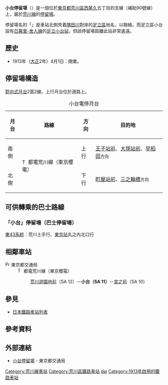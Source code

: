 {{NoteTA|1 = zh:小台站; zh-cn:小台站; zh-tw:小台車站; zh-hk:小台站; }}
{{日本車站資訊
|公司色       = #009f40
|文字色     = 
|站名       = 小台停留場
|圖片       = Toden-SA11-Odai-station-platform-20210102-150838.jpg
|pxl        = 
|圖片說明   = 早稻田方向月台(2021年1月2日)
|日文原名   = 小台
|平假名   = おだい
|羅馬拼音   = Odai
|副站名    = 
|電報略號   = 
|所在地     = {{JPN}}[[東京都|東京都]][[荒川區|荒川區]][[西尾久|西尾久]]五丁目
|車站構造     = [[地面車站|地面車站]]
|月台配置     = 2面2線
|啟用年月日 = 1913年（[[大正|大正]]2年）4月1日
|廢站年月日 = 
|乘客人數   = 
|上下車人次   = 
|統計年度   = 
|轉車       = 
|備註       = 
|adjacent = {{Adjacent stations|system=東京都電車|line=SA|left=宮之前|right=荒川遊園地前|note-left=SA 10<br />0.3km|note-mid={{車站編號r|SA|11|#ee86a7|4}}<br />距離[[三之輪橋停留場|三之輪橋]]3.8km|note-right=SA 12<br />0.3km}}
}}
'''小台停留場'''（{{jpn|j=小台停留場|hg=おだいていりゅうじょ|rm=Odai teiryūjo|f=y}}）是一個位於[[東京都|東京都]][[荒川區|荒川區]][[西尾久|西尾久]]五丁目的{{link-ja|東京都道306號王子千住夢之島線|東京都道306号王子千住夢の島線}}支線（補助90號線）上，屬於[[荒川線|荒川線]]的[[鐵路車站|停留場]]。

停留場名的「{{link-ja|小台 (足立區)|小台 (足立区)|小台}}」是車站北側夾着[[隅田川|隅田川]]對岸的[[足立區|足立區]]地名，以{{link-ja|小台橋|小台橋}}聯絡。而足立區小台設有[[日暮里-舍人線|日暮里-舍人線]]的[[足立小台站|足立小台站]]，但該停留場距離此站非常遙遠。
== 歷史 ==
* 1913年（[[大正|大正]]2年）4月1日：開業。

==停留場構造==
[[對向式月台|對向式月台]]2面2線。上行月台位於道路上。
{| class="wikitable"
|+ 小台電停月台
|-
!月台!!路線!!方向!!目的地
|-
! 南側
| rowspan=2|[[File:Tokyo_Sakura_Tram_symbol.svg|15px]] 都電荒川線（東京櫻電）
| 上行
| [[王子站#東京都交通局|王子站前]]、[[大塚站_(東京都)#東京都交通局|大塚站前]]、[[早稻田停留場|早稻田]]<small>方向</small>
|-
! 北側
| 下行 
| [[町屋站#東京都交通局|町屋站前]]、[[三之輪橋停留場|三之輪橋]]<small>方向</small>
|}
==可供轉乘的巴士路線==
===「小台」停留場（巴士停留場）===
[[東43系統|東43系統]]：荒川土手行、[[東京站|東京站]]丸之內北口行
== 相鄰車站 ==
; [[File:PrefSymbol-Tokyo.svg|15px]] 東京都交通局
: [[File:Tokyo_Sakura_Tram_symbol.svg|15px]] 都電荒川線（東京櫻電）
:: [[荒川遊園地前停留場|荒川遊園地前]]（SA 12）－'''小台（SA 11）'''－[[宮之前停留場|宮之前]]（SA 10）
== 參見 ==
{{Commonscat|Odai Station}}
* [[日本鐵路車站列表|日本鐵路車站列表]]
== 參考資料 ==
{{Reflist}}
== 外部連結 ==
*[https://www.kotsu.metro.tokyo.jp/toden/stations/odai/ 小台停留場] {{Wayback|url=https://www.kotsu.metro.tokyo.jp/toden/stations/odai/ |date=20210120202553 }} - 東京都交通局

{{都電荒川線}}
{{DEFAULTSORT:Odai}}
[[Category:荒川線車站|Category:荒川線車站]]
[[Category:荒川區鐵路車站|Category:荒川區鐵路車站]]
[[Category:日本鐵路車站_O|dai]]
[[Category:1913年啟用的鐵路車站|Category:1913年啟用的鐵路車站]]